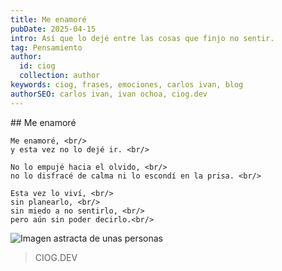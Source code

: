 ```yaml
---
title: Me enamoré
pubDate: 2025-04-15
intro: Así que lo dejé entre las cosas que finjo no sentir.
tag: Pensamiento
author:
  id: ciog
  collection: author
keywords: ciog, frases, emociones, carlos ivan, blog
authorSEO: carlos ivan, ivan ochoa, ciog.dev
---
```


<FraseButtons />

<div class="frase__container">
   ## Me enamoré

    Me enamoré, <br/>
    y esta vez no lo dejé ir. <br/>

    No lo empujé hacia el olvido, <br/>
    no lo disfracé de calma ni lo escondí en la prisa. <br/>

    Esta vez lo viví, <br/>
    sin planearlo, <br/>
    sin miedo a no sentirlo, <br/>
    pero aún sin poder decirlo.<br/>
  
  <Image src="https://ciog.dev/_astro/nunca-fui-testigo.CTdqSY10_1aO3KI.webp" width={400} height={200} alt="Imagen astracta de unas personas"/>
</div>

> CIOG.DEV